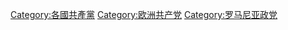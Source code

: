 [[Category:各國共產黨|Category:各國共產黨]]
[[Category:欧洲共产党|Category:欧洲共产党]]
[[Category:罗马尼亚政党|Category:罗马尼亚政党]]